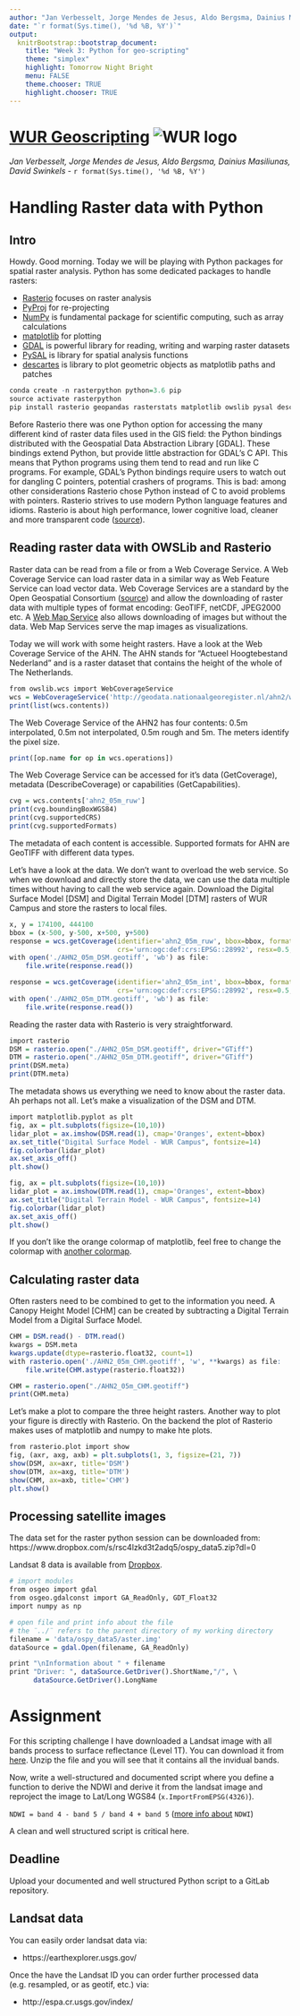 ```yaml
---
author: "Jan Verbesselt, Jorge Mendes de Jesus, Aldo Bergsma, Dainius Masiliunas, David Swinkels"
date: "`r format(Sys.time(), '%d %B, %Y')`"
output:
  knitrBootstrap::bootstrap_document:
    title: "Week 3: Python for geo-scripting"
    theme: "simplex"
    highlight: Tomorrow Night Bright
    menu: FALSE
    theme.chooser: TRUE
    highlight.chooser: TRUE
---
```


# [WUR Geoscripting](https://geoscripting-wur.github.io/) ![WUR logo](https://www.wur.nl/upload/b43b7095-e452-482a-8969-fed9a50393a8_WUR_RGB_standard.png)

_Jan Verbesselt, Jorge Mendes de Jesus, Aldo Bergsma, Dainius Masiliunas, David Swinkels_ - `r format(Sys.time(), '%d %B, %Y')`

# Handling Raster data with Python

## Intro

Howdy. Good morning. Today we will be playing with Python packages for spatial raster analysis.
Python has some dedicated packages to handle rasters:

* [Rasterio](https://rasterio.readthedocs.io/en/latest/) focuses on raster analysis
* [PyProj](https://github.com/jswhit/pyproj) for re-projecting
* [NumPy](http://www.numpy.org/) is fundamental package for scientific computing, such as array calculations
* [matplotlib](https://matplotlib.org/) for plotting
* [GDAL](https://en.wikipedia.org/wiki/GDAL) is powerful library for reading, writing and warping raster datasets
* [PySAL](https://pysal.readthedocs.io/en/latest/) is library for spatial analysis functions
* [descartes](https://pypi.org/project/descartes/#description) is library to plot geometric objects as matplotlib paths and patches

```r
conda create -n rasterpython python=3.6 pip
source activate rasterpython
pip install rasterio geopandas rasterstats matplotlib owslib pysal descartes

```

Before Rasterio there was one Python option for accessing the many different kind of raster data files used in the GIS field: the Python bindings distributed with the Geospatial Data Abstraction Library [GDAL]. These bindings extend Python, but provide little abstraction for GDAL’s C API. This means that Python programs using them tend to read and run like C programs. For example, GDAL’s Python bindings require users to watch out for dangling C pointers, potential crashers of programs. This is bad: among other considerations Rasterio chose Python instead of C to avoid problems with pointers. Rasterio strives to use modern Python language features and idioms. Rasterio is about high performance, lower cognitive load, cleaner and more transparent code ([source](https://rasterio.readthedocs.io/en/latest/intro.html)).

## Reading raster data with OWSLib and Rasterio

Raster data can be read from a file or from a Web Coverage Service. A Web Coverage Service can load raster data in a similar way as Web Feature Service can load vector data. Web Coverage Services are a standard by the Open Geospatial Consortium ([source](https://www.opengeospatial.org/standards/wcs)) and allow the downloading of raster data with multiple types of format encoding: GeoTIFF, netCDF, JPEG2000 etc. A [Web Map Service](https://www.opengeospatial.org/standards/wms) also allows downloading of images but without the data. Web Map Services serve the map images as visualizations. 

Today we will work with some height rasters. Have a look at the Web Coverage Service of the AHN. The AHN stands for "Actueel Hoogtebestand Nederland" and is a raster dataset that contains the height of the whole of The Netherlands.

```r
from owslib.wcs import WebCoverageService
wcs = WebCoverageService('http://geodata.nationaalgeoregister.nl/ahn2/wcs?service=WCS', version='1.0.0')
print(list(wcs.contents))
```

The Web Coverage Service of the AHN2 has four contents: 0.5m interpolated, 0.5m not interpolated, 0.5m rough and 5m. The meters identify the pixel size. 

```r
print([op.name for op in wcs.operations])
```

The Web Coverage Service can be accessed for it's data (GetCoverage), metadata (DescribeCoverage) or capabilities (GetCapabilities).

```r
cvg = wcs.contents['ahn2_05m_ruw']
print(cvg.boundingBoxWGS84)
print(cvg.supportedCRS)
print(cvg.supportedFormats)
```

The metadata of each content is accessible. Supported formats for AHN are GeoTIFF with different data types. 

Let's have a look at the data. We don't want to overload the web service. So when we download and directly store the data, we can use the data multiple times without having to call the web service again. Download the Digital Surface Model [DSM] and Digital Terrain Model [DTM] rasters of WUR Campus and store the rasters to local files.

```r
x, y = 174100, 444100
bbox = (x-500, y-500, x+500, y+500)
response = wcs.getCoverage(identifier='ahn2_05m_ruw', bbox=bbox, format='GEOTIFF_FLOAT32',
                           crs='urn:ogc:def:crs:EPSG::28992', resx=0.5, resy=0.5)
with open('./AHN2_05m_DSM.geotiff', 'wb') as file:
    file.write(response.read())

response = wcs.getCoverage(identifier='ahn2_05m_int', bbox=bbox, format='GEOTIFF_FLOAT32',
                           crs='urn:ogc:def:crs:EPSG::28992', resx=0.5, resy=0.5)
with open('./AHN2_05m_DTM.geotiff', 'wb') as file:
    file.write(response.read())
```

Reading the raster data with Rasterio is very straightforward.

```r
import rasterio
DSM = rasterio.open("./AHN2_05m_DSM.geotiff", driver="GTiff")
DTM = rasterio.open("./AHN2_05m_DTM.geotiff", driver="GTiff")
print(DSM.meta)
print(DTM.meta)
```

The metadata shows us everything we need to know about the raster data.
Ah perhaps not all. Let's make a visualization of the DSM and DTM.

```r
import matplotlib.pyplot as plt
fig, ax = plt.subplots(figsize=(10,10))
lidar_plot = ax.imshow(DSM.read(1), cmap='Oranges', extent=bbox)
ax.set_title("Digital Surface Model - WUR Campus", fontsize=14)
fig.colorbar(lidar_plot)
ax.set_axis_off()
plt.show()

fig, ax = plt.subplots(figsize=(10,10))
lidar_plot = ax.imshow(DTM.read(1), cmap='Oranges', extent=bbox)
ax.set_title("Digital Terrain Model - WUR Campus", fontsize=14)
fig.colorbar(lidar_plot)
ax.set_axis_off()
plt.show()
```

If you don't like the orange colormap of matplotlib, feel free to change the colormap with [another colormap](https://matplotlib.org/examples/color/colormaps_reference.html).

## Calculating raster data

Often rasters need to be combined to get to the information you need. A Canopy Height Model [CHM] can be created by subtracting a Digital Terrain Model from a Digital Surface Model.

```r
CHM = DSM.read() - DTM.read()
kwargs = DSM.meta
kwargs.update(dtype=rasterio.float32, count=1)
with rasterio.open('./AHN2_05m_CHM.geotiff', 'w', **kwargs) as file:
    file.write(CHM.astype(rasterio.float32))

CHM = rasterio.open("./AHN2_05m_CHM.geotiff")
print(CHM.meta)
```

Let's make a plot to compare the three height rasters. Another way to plot your figure is directly with Rasterio. On the backend the plot of Rasterio makes uses of matplotlib and numpy to make hte plots.  

```r
from rasterio.plot import show
fig, (axr, axg, axb) = plt.subplots(1, 3, figsize=(21, 7))
show(DSM, ax=axr, title='DSM')
show(DTM, ax=axg, title='DTM')
show(CHM, ax=axb, title='CHM')
plt.show()
```




## Processing satellite images

The data set for the raster python session can be downloaded from:
https://www.dropbox.com/s/rsc4lzkd3t2adq5/ospy_data5.zip?dl=0

Landsat 8 data is available from [Dropbox](https://www.dropbox.com/s/zb7nrla6fqi1mq4/LC81980242014260-SC20150123044700.tar.gz?dl=0).


```r
# import modules
from osgeo import gdal
from osgeo.gdalconst import GA_ReadOnly, GDT_Float32
import numpy as np

# open file and print info about the file
# the ¨../¨ refers to the parent directory of my working directory
filename = 'data/ospy_data5/aster.img'
dataSource = gdal.Open(filename, GA_ReadOnly)

print "\nInformation about " + filename 
print "Driver: ", dataSource.GetDriver().ShortName,"/", \
      dataSource.GetDriver().LongName

```

# Assignment

For this scripting challenge I have downloaded a Landsat image with all bands process to surface reflectance (Level 1T). You can download it from [here](https://www.dropbox.com/s/zb7nrla6fqi1mq4/LC81980242014260-SC20150123044700.tar.gz?dl=0). Unzip the file and you will see that it contains all the invidual bands. 

Now, write a well-structured and documented script where you define a function to derive the NDWI and derive it from the landsat image and reproject the image to Lat/Long WGS84 (`x.ImportFromEPSG(4326)`).

`NDWI = band 4 - band 5 / band 4 + band 5` ([more info about](http://nsidc.org/data/docs/daac/nsidc0332_smex03_srs_ndvi_ndwi_ok.gd.html) `NDWI`)

A clean and well structured script is critical here.

## Deadline

Upload your documented and well structured Python script to a GitLab repository.

## Landsat data

You can easily order landsat data via:

  * https://earthexplorer.usgs.gov/
  
Once the have the Landsat ID you can order further processed data (e.g. resampled, or as geotif, etc.) via:

  * http://espa.cr.usgs.gov/index/
